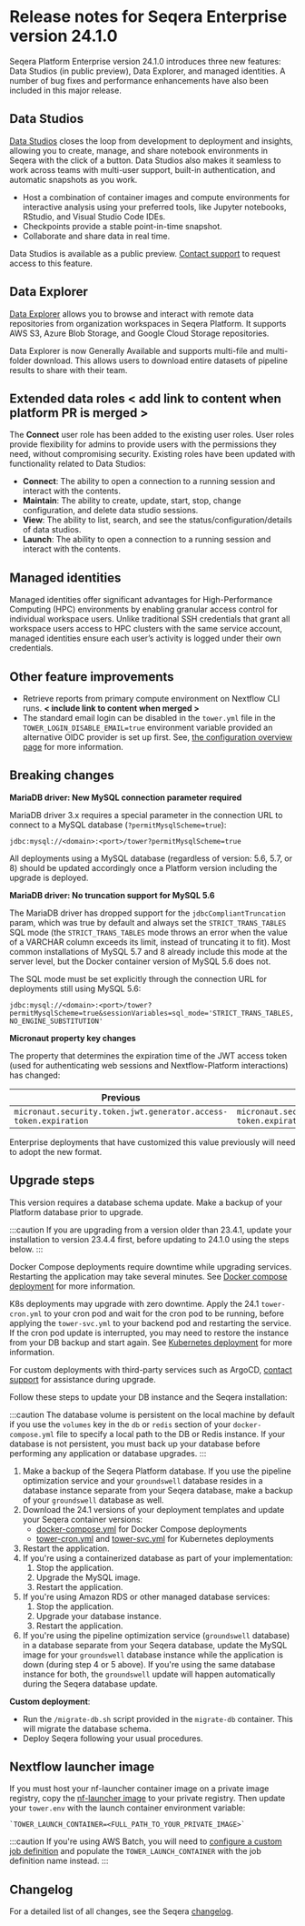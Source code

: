 # Release notes for Seqera Enterprise version 24.1.0

Seqera Platform Enterprise version 24.1.0 introduces three new features: Data Studios (in public preview), Data Explorer, and managed identities. A number of bug fixes and performance enhancements have also been included in this major release.

## Data Studios

[Data Studios](./data-studios.mdx) closes the loop from development to deployment and insights, allowing you to create, manage, and share notebook environments in Seqera with the click of a button. Data Studios also makes it seamless to work across teams with multi-user support, built-in authentication, and automatic snapshots as you work.

- Host a combination of container images and compute environments for interactive analysis using your preferred tools, like Jupyter notebooks, RStudio, and Visual Studio Code IDEs.
- Checkpoints provide a stable point-in-time snapshot.
- Collaborate and share data in real time.

Data Studios is available as a public preview. [Contact support](https://support.seqera.io) to request access to this feature. 

## Data Explorer

[Data Explorer](./data-explorer.mdx) allows you to browse and interact with remote data repositories from organization workspaces in Seqera Platform. It supports AWS S3, Azure Blob Storage, and Google Cloud Storage repositories.

Data Explorer is now Generally Available and supports multi-file and multi-folder download. This allows users to download entire datasets of pipeline results to share with their team.

## Extended data roles **< add link to content when platform PR is merged >**

The **Connect** user role has been added to the existing user roles. User roles provide flexibility for admins to provide users with the permissions they need, without compromising security. Existing roles have been updated with functionality related to Data Studios:

- **Connect**: The ability to open a connection to a running session and interact with the contents.
- **Maintain**: The ability to create, update, start, stop, change configuration, and delete data studio sessions.
- **View**: The ability to list, search, and see the status/configuration/details of data studios.
- **Launch**: The ability to open a connection to a running session and interact with the contents.

## Managed identities

Managed identities offer significant advantages for High-Performance Computing (HPC) environments by enabling granular access control for individual workspace users. Unlike traditional SSH credentials that grant all workspace users access to HPC clusters with the same service account, managed identities ensure each user’s activity is logged under their own credentials.

## Other feature improvements

- Retrieve reports from primary compute environment on Nextflow CLI runs. **< include link to content when merged >**
- The standard email login can be disabled in the `tower.yml` file in the `TOWER_LOGIN_DISABLE_EMAIL=true` environment variable provided an alternative OIDC provider is set up first. See, [the configuration overview page](https://docs.seqera.io/platform/24.1.0/enterprise/configuration/overview) for more information.

## Breaking changes

**MariaDB driver: New MySQL connection parameter required**

MariaDB driver 3.x requires a special parameter in the connection URL to connect to a MySQL database (`?permitMysqlScheme=true`):

`jdbc:mysql://<domain>:<port>/tower?permitMysqlScheme=true`

All deployments using a MySQL database (regardless of version: 5.6, 5.7, or 8) should be updated accordingly once a Platform version including the upgrade is deployed.

**MariaDB driver: No truncation support for MySQL 5.6**

The MariaDB driver has dropped support for the `jdbcCompliantTruncation` param, which was true by default and always set the `STRICT_TRANS_TABLES` SQL mode (the `STRICT_TRANS_TABLES` mode throws an error when the value of a VARCHAR column exceeds its limit, instead of truncating it to fit). Most common installations of MySQL 5.7 and 8 already include this mode at the server level, but the Docker container version of MySQL 5.6 does not.

The SQL mode must be set explicitly through the connection URL for deployments still using MySQL 5.6:

`jdbc:mysql://<domain>:<port>/tower?permitMysqlScheme=true&sessionVariables=sql_mode='STRICT_TRANS_TABLES,NO_ENGINE_SUBSTITUTION'`

**Micronaut property key changes**

The property that determines the expiration time of the JWT access token (used for authenticating web sessions and Nextflow-Platform interactions) has changed:

| Previous                                                         | New                                                          |
| ---------------------------------------------------------------- | ------------------------------------------------------------ |
| `micronaut.security.token.jwt.generator.access-token.expiration` | `micronaut.security.token.generator.access-token.expiration` |
	
Enterprise deployments that have customized this value previously will need to adopt the new format.

## Upgrade steps

This version requires a database schema update. Make a backup of your Platform database prior to upgrade. 

:::caution
If you are upgrading from a version older than 23.4.1, update your installation to version 23.4.4 first, before updating to 24.1.0 using the steps below.
:::

Docker Compose deployments require downtime while upgrading services. Restarting the application may take several minutes. See [Docker compose deployment](../docker-compose.mdx) for more information.

K8s deployments may upgrade with zero downtime. Apply the 24.1 `tower-cron.yml` to your cron pod and wait for the cron pod to be running, before applying the `tower-svc.yml` to your backend pod and restarting the service. If the cron pod update is interrupted, you may need to restore the instance from your DB backup and start again. See [Kubernetes deployment](../kubernetes.mdx) for more information. 

For custom deployments with third-party services such as ArgoCD, [contact support](https://support.seqera.io) for assistance during upgrade. 

Follow these steps to update your DB instance and the Seqera installation:

:::caution
The database volume is persistent on the local machine by default if you use the `volumes` key in the `db` or `redis` section of your `docker-compose.yml` file to specify a local path to the DB or Redis instance. If your database is not persistent, you must back up your database before performing any application or database upgrades.
:::

1. Make a backup of the Seqera Platform database. If you use the pipeline optimization service and your `groundswell` database resides in a database instance separate from your Seqera database, make a backup of your `groundswell` database as well.
2. Download the 24.1 versions of your deployment templates and update your Seqera container versions:
    - [docker-compose.yml](../_templates/docker/docker-compose.yml) for Docker Compose deployments
    - [tower-cron.yml](../_templates/k8s/tower-cron.yml) and [tower-svc.yml](../_templates/k8s/tower-svc.yml) for Kubernetes deployments
3. Restart the application.
4. If you're using a containerized database as part of your implementation:
    1. Stop the application.
    2. Upgrade the MySQL image.
    3. Restart the application.
5. If you're using Amazon RDS or other managed database services:
    1. Stop the application.
    2. Upgrade your database instance.
    3. Restart the application.
6. If you're using the pipeline optimization service (`groundswell` database) in a database separate from your Seqera database, update the MySQL image for your `groundswell` database instance while the application is down (during step 4 or 5 above). If you're using the same database instance for both, the `groundswell` update will happen automatically during the Seqera database update.

**Custom deployment**:

- Run the `/migrate-db.sh` script provided in the `migrate-db` container. This will migrate the database schema.
- Deploy Seqera following your usual procedures.

## Nextflow launcher image

If you must host your nf-launcher container image on a private image registry, copy the [nf-launcher image](https://quay.io/seqeralabs/nf-launcher:j17-24.04.2) to your private registry. Then update your `tower.env` with the launch container environment variable:

    `TOWER_LAUNCH_CONTAINER=<FULL_PATH_TO_YOUR_PRIVATE_IMAGE>`

:::caution
If you're using AWS Batch, you will need to [configure a custom job definition](../advanced-topics/custom-launch-container.mdx) and populate the `TOWER_LAUNCH_CONTAINER` with the job definition name instead.
:::

## Changelog

For a detailed list of all changes, see the Seqera [changelog](./changelog.mdx).

[gcp-vm-instance-template]: https://cloud.google.com/compute/docs/instance-templates
